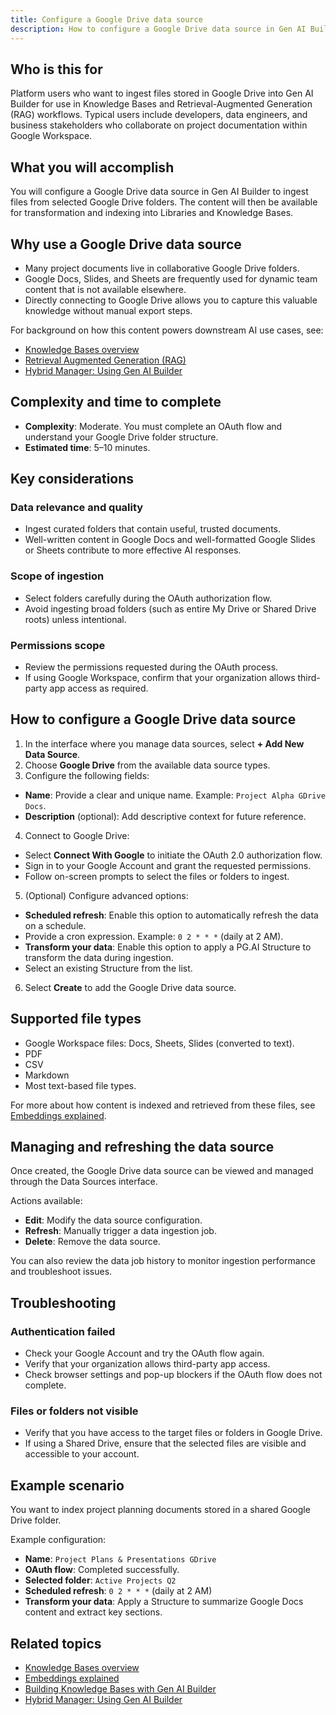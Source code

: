 ```yaml
---
title: Configure a Google Drive data source
description: How to configure a Google Drive data source in Gen AI Builder to ingest files from Google Drive folders into your Knowledge Bases.
---
```


## Who is this for

Platform users who want to ingest files stored in Google Drive into Gen AI Builder for use in Knowledge Bases and Retrieval-Augmented Generation (RAG) workflows.
Typical users include developers, data engineers, and business stakeholders who collaborate on project documentation within Google Workspace.

## What you will accomplish

You will configure a Google Drive data source in Gen AI Builder to ingest files from selected Google Drive folders. The content will then be available for transformation and indexing into Libraries and Knowledge Bases.

## Why use a Google Drive data source

- Many project documents live in collaborative Google Drive folders.
- Google Docs, Slides, and Sheets are frequently used for dynamic team content that is not available elsewhere.
- Directly connecting to Google Drive allows you to capture this valuable knowledge without manual export steps.

For background on how this content powers downstream AI use cases, see:

- [Knowledge Bases overview](../../../pipeline/knowledge_base/index)
- [Retrieval Augmented Generation (RAG)](../../../learn/explained/rag)
- [Hybrid Manager: Using Gen AI Builder](../../../../../hybrid-manager/ai-factory/gen-ai/builder/index)

## Complexity and time to complete

- **Complexity**: Moderate. You must complete an OAuth flow and understand your Google Drive folder structure.
- **Estimated time**: 5–10 minutes.

## Key considerations

### Data relevance and quality

- Ingest curated folders that contain useful, trusted documents.
- Well-written content in Google Docs and well-formatted Google Slides or Sheets contribute to more effective AI responses.

### Scope of ingestion

- Select folders carefully during the OAuth authorization flow.
- Avoid ingesting broad folders (such as entire My Drive or Shared Drive roots) unless intentional.

### Permissions scope

- Review the permissions requested during the OAuth process.
- If using Google Workspace, confirm that your organization allows third-party app access as required.

## How to configure a Google Drive data source

1. In the interface where you manage data sources, select **+ Add New Data Source**.
2. Choose **Google Drive** from the available data source types.
3. Configure the following fields:

- **Name**: Provide a clear and unique name. Example: `Project Alpha GDrive Docs`.
- **Description** (optional): Add descriptive context for future reference.

4. Connect to Google Drive:

- Select **Connect With Google** to initiate the OAuth 2.0 authorization flow.
- Sign in to your Google Account and grant the requested permissions.
- Follow on-screen prompts to select the files or folders to ingest.

5. (Optional) Configure advanced options:

- **Scheduled refresh**: Enable this option to automatically refresh the data on a schedule.
- Provide a cron expression. Example: `0 2 * * *` (daily at 2 AM).
- **Transform your data**: Enable this option to apply a PG.AI Structure to transform the data during ingestion.
- Select an existing Structure from the list.

6. Select **Create** to add the Google Drive data source.

## Supported file types

- Google Workspace files: Docs, Sheets, Slides (converted to text).
- PDF
- CSV
- Markdown
- Most text-based file types.

For more about how content is indexed and retrieved from these files, see [Embeddings explained](../../../learn/explained/embeddings).

## Managing and refreshing the data source

Once created, the Google Drive data source can be viewed and managed through the Data Sources interface.

Actions available:

- **Edit**: Modify the data source configuration.
- **Refresh**: Manually trigger a data ingestion job.
- **Delete**: Remove the data source.

You can also review the data job history to monitor ingestion performance and troubleshoot issues.

## Troubleshooting

### Authentication failed

- Check your Google Account and try the OAuth flow again.
- Verify that your organization allows third-party app access.
- Check browser settings and pop-up blockers if the OAuth flow does not complete.

### Files or folders not visible

- Verify that you have access to the target files or folders in Google Drive.
- If using a Shared Drive, ensure that the selected files are visible and accessible to your account.

## Example scenario

You want to index project planning documents stored in a shared Google Drive folder.

Example configuration:

- **Name**: `Project Plans & Presentations GDrive`
- **OAuth flow**: Completed successfully.
- **Selected folder**: `Active Projects Q2`
- **Scheduled refresh**: `0 2 * * *` (daily at 2 AM)
- **Transform your data**: Apply a Structure to summarize Google Docs content and extract key sections.

## Related topics

- [Knowledge Bases overview](../../../pipeline/knowledge_base/index)
- [Embeddings explained](../../../learn/explained/embeddings)
- [Building Knowledge Bases with Gen AI Builder](../../../learn/how-to/gen-ai/knowledge-base-setup) <!-- Placeholder link -->
- [Hybrid Manager: Using Gen AI Builder](../../../../../hybrid-manager/ai-factory/gen-ai/builder/index)
